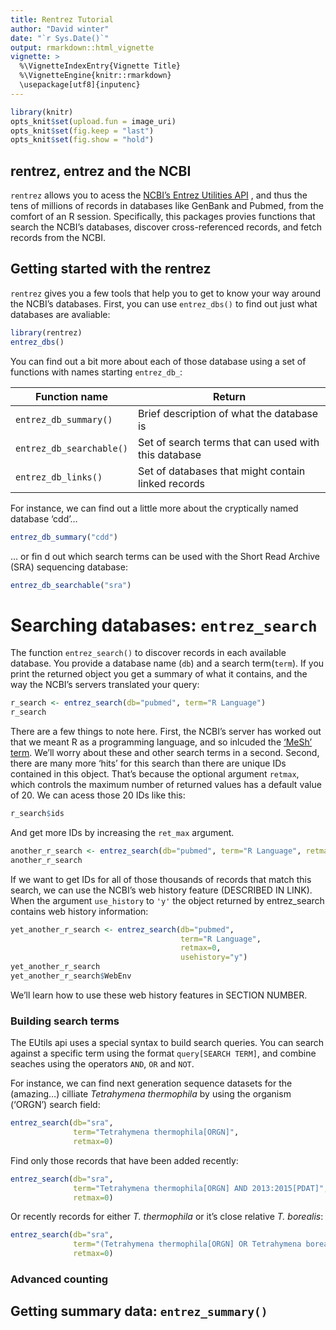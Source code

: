 ```yaml
---
title: Rentrez Tutorial
author: "David winter"
date: "`r Sys.Date()`"
output: rmarkdown::html_vignette
vignette: >
  %\VignetteIndexEntry{Vignette Title}
  %\VignetteEngine{knitr::rmarkdown}
  \usepackage[utf8]{inputenc}
---
```


 
```r
library(knitr)
opts_knit$set(upload.fun = image_uri)
opts_knit$set(fig.keep = "last")
opts_knit$set(fig.show = "hold")

```
## rentrez, entrez and the NCBI

`rentrez` allows you to acess the [NCBI's Entrez Utilities API](http://www.ncbi.nlm.nih.gov/books/NBK25500/) 
, and thus the tens of millions of records in databases like GenBank and Pubmed,
from  the comfort of an R session. Specifically, this packages provies functions
that search the NCBI's databases, discover cross-referenced records, and fetch 
records from the NCBI. 


## Getting started with the rentrez

`rentrez` gives you a few tools that help you to get to know your way around the
NCBI's databases. First, you can use `entrez_dbs()` to find out just what
databases are avaliable:

```r
library(rentrez)
entrez_dbs()
```

You can find out a bit more about each of those database using a set of
functions with names starting `entrez_db_`:

| Function name            | Return                                               |
|--------------------------|------------------------------------------------------|
| `entrez_db_summary()`    | Brief description of what the database is            |
| `entrez_db_searchable()` | Set of search terms that can used with this database |
| `entrez_db_links() `     | Set of databases that might contain linked records   |

For instance, we can find out a little more about the cryptically named
database 'cdd'...

```r
entrez_db_summary("cdd")
```

... or fin
d out which search terms can be used with the Short Read Archive (SRA)
sequencing database:

```r
entrez_db_searchable("sra")
```

# Searching databases: `entrez_search`

The function  `entrez_search()` to discover records in each available database.
You provide a database name (`db`) and a search term(`term`). If you print the
returned object you get a summary of what it contains, and the way the NCBI's
servers translated your query:

```r
r_search <- entrez_search(db="pubmed", term="R Language")
r_search
```
There are a few things to note here. First, the NCBI's server has worked out
that we meant R as a programming language, and so inlcuded the 
['MeSh' term](http://www.ncbi.nlm.nih.gov/mesh). We'll worry about these and
other search terms in a second. Second, there are many more 'hits' for this search than there
are unique IDs contained in this object. That's because the optional argument
`retmax`, which controls the maximum number of returned values has a default
value of 20. We can acess those 20 IDs like this:


```r
r_search$ids
```

And get more IDs by increasing the `ret_max` argument. 

```r
another_r_search <- entrez_search(db="pubmed", term="R Language", retmax=40)
another_r_search
```

If we want to get IDs for all of those thousands of records that match this
search, we can use the NCBI's web history feature (DESCRIBED IN LINK). When
the argument `use_history` to `'y'` the object returned by entrez_search
contains web history information: 


```r
yet_another_r_search <- entrez_search(db="pubmed", 
                                      term="R Language", 
                                      retmax=0,
                                      usehistory="y")
yet_another_r_search
yet_another_r_search$WebEnv
```

We'll learn how to use these web history features in SECTION NUMBER.

### Building search terms

The EUtils api uses a special syntax to build search queries. You can search
against a specific term using the format `query[SEARCH TERM]`, and combine
seaches using the operators `AND`, `OR` and `NOT`.

For instance, we can find next generation sequence datasets for the (amazing...) cilliate
_Tetrahymena thermophila_ by using the organism ('ORGN') search field:


```r
entrez_search(db="sra", 
              term="Tetrahymena thermophila[ORGN]",
              retmax=0)
```

Find only those records that have been added recently:

```r
entrez_search(db="sra", 
              term="Tetrahymena thermophila[ORGN] AND 2013:2015[PDAT]",
              retmax=0)
```

Or recently records for either _T. thermophila_ or it's close relative _T.
borealis_:

```r
entrez_search(db="sra", 
              term="(Tetrahymena thermophila[ORGN] OR Tetrahymena borealis[ORGN]) AND 2013:2015[PDAT]",
              retmax=0)
```

### Advanced counting

## Getting summary data: `entrez_summary()`
